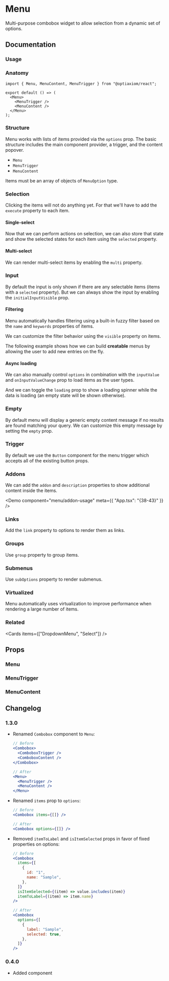 
# Menu

Multi-purpose combobox widget to allow selection from a dynamic set of options.

<Links component="menu" />

## Documentation

### Usage

<Demo component="menu/usage" />

### Anatomy

```tsx
import { Menu, MenuContent, MenuTrigger } from "@optiaxiom/react";

export default () => (
  <Menu>
    <MenuTrigger />
    <MenuContent />
  </Menu>
);
```

### Structure

Menu works with lists of items provided via the `options` prop. The basic structure includes the main component provider, a trigger, and the content popover.

- `Menu`
- `MenuTrigger`
- `MenuContent`

Items must be an array of objects of `MenuOption` type.

<Demo component="menu/basic-usage" />

### Selection

Clicking the items will not do anything yet. For that we'll have to add the `execute` property to each item.

<Demo component="menu/content-usage" meta="{23}" />

#### Single-select

Now that we can perform actions on selection, we can also store that state and show the selected states for each item using the `selected` property.

<Demo component="menu/content-radio-usage" meta="{23}" />

#### Multi-select

We can render multi-select items by enabling the `multi` property.

<Demo component="menu/content-checkbox-usage" meta="{28}" />

### Input

By default the input is only shown if there are any selectable items (items with a `selected` property). But we can always show the input by enabling the `initialInputVisible` prop.

<Demo component="menu/input-usage" meta="/initialInputVisible/" />

#### Filtering

Menu automatically handles filtering using a built-in fuzzy filter based on the `name` and `keywords` properties of items.

We can customize the filter behavior using the `visible` property on items.

The following example shows how we can build **creatable** menus by allowing the user to add new entries on the fly.

<Demo component="menu/creatable-usage" />

#### Async loading

We can also manually control `options` in combination with the `inputValue` and `onInputValueChange` prop to load items as the user types.

And we can toggle the `loading` prop to show a loading spinner while the data is loading (an empty state will be shown otherwise).

<Demo component="menu/input-controlled-usage" meta="{55,56}" />

### Empty

By default menu will display a generic empty content message if no results are found matching your query. We can customize this empty message by setting the `empty` prop.

<Demo component="menu/empty-usage" meta="{41-43}" />

### Trigger

By default we use the `Button` component for the menu trigger which accepts all of the existing button props.

### Addons

We can add the `addon` and `description` properties to show additional content inside the items.

<Demo component="menu/addon-usage" meta={{ "App.tsx": "{38-43}" }} />

### Links

Add the `link` property to options to render them as links.

<Demo component="menu/link-usage" meta="{14}" />

### Groups

Use `group` property to group items.

<Demo component="menu/group-usage" />

### Submenus

Use `subOptions` property to render submenus.

<Demo component="menu/nested-usage" meta="{21-30}" />

### Virtualized

Menu automatically uses virtualization to improve performance when rendering a large number of items.

<Demo component="menu/virtualized-usage" meta="{36-38}" />

### Related

<Cards items={["DropdownMenu", "Select"]} />

## Props

### Menu

<PropsTable component="Menu" />

### MenuTrigger

<PropsTable component="MenuTrigger" />

### MenuContent

<PropsTable component="MenuContent" />

## Changelog

### 1.3.0

- Renamed `Combobox` component to `Menu`:

  ```jsx
  // Before
  <Combobox>
    <ComboboxTrigger />
    <ComboboxContent />
  </Combobox>

  // After
  <Menu>
    <MenuTrigger />
    <MenuContent />
  </Menu>
  ```

- Renamed `items` prop to `options`:

  ```jsx
  // Before
  <Combobox items={[]} />

  // After
  <Combobox options={[]} />
  ```

- Removed `itemToLabel` and `isItemSelected` props in favor of fixed properties on options:

  ```jsx
  // Before
  <Combobox
    items={[
      {
        id: "1",
        name: "Sample",
      },
    ]}
    isItemSelected={(item) => value.includes(item)}
    itemToLabel={(item) => item.name}
  />

  // After
  <Combobox
    options={[
      {
        label: "Sample",
        selected: true,
      },
    ]}
  />
  ```

### 0.4.0

- Added component
